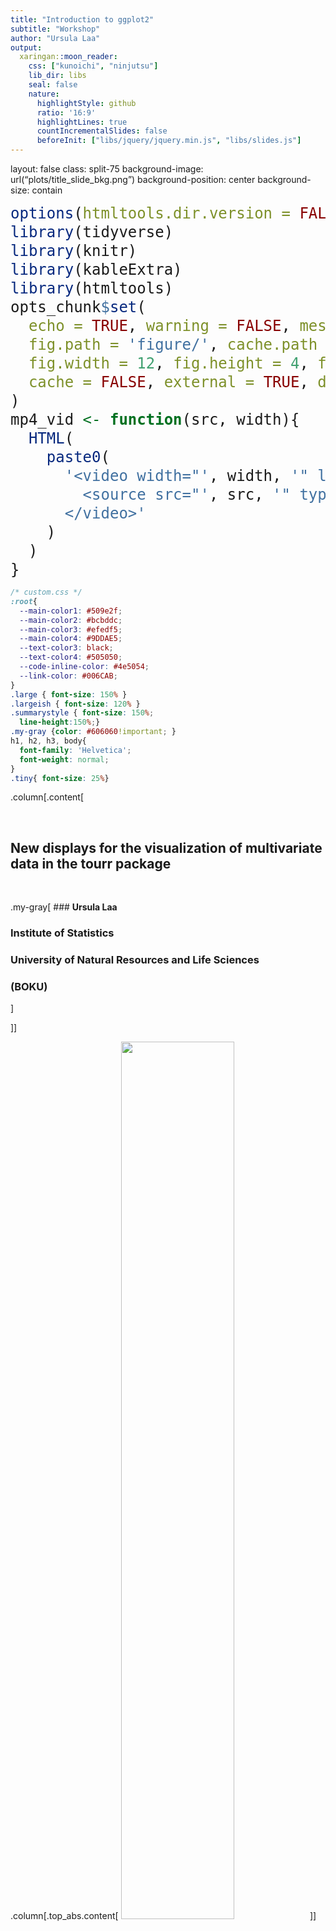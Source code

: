 ```yaml
---
title: "Introduction to ggplot2"
subtitle: "Workshop"
author: "Ursula Laa"
output:
  xaringan::moon_reader:
    css: ["kunoichi", "ninjutsu"]
    lib_dir: libs
    seal: false
    nature:
      highlightStyle: github
      ratio: '16:9'
      highlightLines: true
      countIncrementalSlides: false
      beforeInit: ["libs/jquery/jquery.min.js", "libs/slides.js"]
---
```

layout: false
class: split-75
background-image: url("plots/title_slide_bkg.png")
background-position: center
background-size: contain

<style type="text/css">
.remark-slide-content{
font-size: 30px;

}
code.r{
  font-size: 24px;
}

</style>

```r
options(htmltools.dir.version = FALSE, width = 120)
library(tidyverse)
library(knitr)
library(kableExtra)
library(htmltools)
opts_chunk$set(
  echo = TRUE, warning = FALSE, message = FALSE, comment = "#>",
  fig.path = 'figure/', cache.path = 'cache/', fig.align = 'center',
  fig.width = 12, fig.height = 4, fig.show = 'hold',
  cache = FALSE, external = TRUE, dev = 'png', dev.args = list(bg = "transparent")
)
mp4_vid <- function(src, width){
  HTML(
    paste0(
      '<video width="', width, '" loop autoplay>
        <source src="', src, '" type="video/mp4">
      </video>'
    )
  )
}
```


```css
/* custom.css */
:root{
  --main-color1: #509e2f;
  --main-color2: #bcbddc;
  --main-color3: #efedf5;
  --main-color4: #9DDAE5;
  --text-color3: black;
  --text-color4: #505050;
  --code-inline-color: #4e5054;
  --link-color: #006CAB;
}
.large { font-size: 150% }
.largeish { font-size: 120% }
.summarystyle { font-size: 150%;
  line-height:150%;}
.my-gray {color: #606060!important; }
h1, h2, h3, body{
  font-family: 'Helvetica';
  font-weight: normal;
}
.tiny{ font-size: 25%}
```


.column[.content[

<br>

## **New displays for the visualization of multivariate data in the tourr package**

<br>

.my-gray[
### **Ursula Laa**


### Institute of Statistics
### University of Natural Resources and Life Sciences
### (BOKU)

]

]]

.column[.top_abs.content[
<img src="plots/Boku-wien.png" width="60%">
]]

---
# Grand tour

The **grand tour** displays a sequence of smoothly **interpolated projections**, and can reveal the shape of the distribution, clusters and outliers.


```r
library(tidyverse)
filter <- dplyr::filter

library(tourr)
library(plotly)
library(htmltools)

set.seed(2020)
c4 <- geozoo::cube.iterate(4)
bases <- save_history(c4$points, max = 10)
tour_path <- tourr::interpolate(bases, 0.1)
d <- dim(tour_path)
pts <- NULL
edgs <- NULL
for (i in 1:d[3]) {
  d1 <- c4$points %*% matrix(tour_path[,,i], ncol=2)
  d1 <- apply(d1, 2, function(x) x-mean(x))
  pts <- rbind(pts, cbind(d1, rep(i+10, nrow(d1))))
  for (e in 1:nrow(c4$edges)){
    a <- c4$edges[e,1]
    b <- c4$edges[e,2]
    edgs <- rbind(edgs, c(d1[a,1], d1[a,2], d1[b,1], d1[b,2],i+10))
  }
}

colnames(pts) <- c("x", "y", "i")
colnames(edgs) <- c("x1", "y1", "x2", "y2", "i")

p1 <- ggplot() +
  geom_segment(data = as_tibble(edgs), aes(x=x1, xend=x2, y=y1, yend=y2, frame = i)) +
  geom_point(data = as_tibble(pts), aes(x = x, y = y, frame = i), size=1) +
  ggtitle("p=4") +
  scale_shape_manual(values=c(16, 46)) +
  coord_fixed() +
  theme_void()
pl1 <- ggplotly(p1, width=300, height=300) %>%
  animation_opts(200, redraw = FALSE, easing = "linear", transition=0) %>%
  style(hoverinfo = 'none') %>%
  config(displayModeBar = F)

pdf_data <- read_csv("pca_center.csv")
bases <- save_history(select(pdf_data, -type), max = 5)
tour_path <- tourr::interpolate(bases, 0.1)
d <- dim(tour_path)
pdf_tour <- NULL
for (i in 1:d[3]) {
  d1 <- as.matrix(select(pdf_data, -type)) %*% matrix(tour_path[,,i], ncol=2)
  d1 <- apply(d1, 2, function(x) x-mean(x))
  pdf_tour <- rbind(pdf_tour, cbind(d1, pdf_data$type, rep(i+10, nrow(d1))))
}

colnames(pdf_tour) <- c("x", "y", "type", "i")

p2 <- ggplot() +
  geom_point(data = as_tibble(pdf_tour), aes(x = x, y = y, color= as.factor(type), frame = i), size=1) +
  ggtitle("p=6") +
  coord_fixed() +
  scale_color_brewer(palette = "Dark2") +
  theme_void() +
  theme(legend.position="none")
pl2 <- ggplotly(p2, width=300, height=300) %>%
  animation_opts(200, redraw = FALSE, easing = "linear", transition=0) %>%
  style(hoverinfo = 'none') %>%
  config(displayModeBar = F)

bbh_data <- read_csv("bbh.csv") %>% select(-m2) %>% tourr::rescale()
bases <- save_history(bbh_data, max = 6)
tour_path <- tourr::interpolate(bases, 0.1)
d <- dim(tour_path)
bbh_tour <- NULL
for (i in 1:d[3]) {
  d1 <- bbh_data %*% matrix(tour_path[,,i], ncol=2)
  d1 <- apply(d1, 2, function(x) x-mean(x))
  bbh_tour <- rbind(bbh_tour, cbind(d1, rep(i+10, nrow(d1))))
}

colnames(bbh_tour) <- c("x", "y", "i")

p3 <- ggplot() +
  geom_point(data = as_tibble(bbh_tour), aes(x = x, y = y, frame = i), size=1, alpha=0.2) +
  coord_fixed() +
  ggtitle("p=5") +
  theme_void() +
  theme(legend.position="none")
pl3 <- ggplotly(p3, width=300, height=300) %>%
  animation_opts(200, redraw = FALSE, easing = "linear", transition=0) %>%
  style(hoverinfo = 'none') %>%
  config(displayModeBar = F)



save_html(pl1, file="4cube.html")
save_html(pl2, file="pdfsense.html")
save_html(pl3, file="bbh.html")

```

<iframe src="4cube.html" width="310" height="400" scrolling="no" seamless="seamless" frameBorder="0"> </iframe>
<iframe src="bbh.html" width="310" height="400" scrolling="no" seamless="seamless" frameBorder="0"> </iframe>
<iframe src="pdfsense.html" width="310" height="400" scrolling="no" seamless="seamless" frameBorder="0"> </iframe>

---
# Grand tour and large data

With the tour we can learn about **multivariate** features in the data. Each view is showing a **linear projection** of the data, making interpretation straightforward.

The standard displays are however limited in the case of **large data**:

- Large number of **observations**: overplotting can hide features, especially in the case of concave distributions.
- Large number of **variables**: projected data points tend to fall close to the center (crowding problem)

--

.center[Can we adapt the **display** to work better in those situations?]

---
# New displays

The **slice tour**
highlights only a subset of data points based on a sectioning condition to reveal local information and concave structures. This works well for data with a *large number of observations*.


The **sage tour**
adjusts the resolution based on the distance from the center to address the crowding problem. Even with about ten dimensions this can already be important!


Both approaches have been implemented as new *display* functions in the `tourr` package:

- `display_slice()`
- `display_sage()`

---
# Slice tour

The slice tour uses the **orthogonal distance** of each data point from a centered projection plane to define subsets of the data. Points close to the plane are **highlighted** in each projected view and can be compared to the overall (projected) distribution of points.

.center[<img src="plots/slice.png" width="60%">]

---
# Projection vs Slice

.pull-left[<img src="plots/4D_proj.png" width="49%">]
--

.pull-right[<img src="plots/4D_slice.png" width="49%">]

---
# Slice tour of geometric shapes

We can combine the slice display with a grand tour to gain intuition about a surface.


.center[
<div >
    <div style="width: 33%; float: left">
        <b> 3D sphere </b>
        <a href="">
<img src="plots/sphere-3-anchored.gif" width = "90%"/>
        </a>
    </div>
        <div style="width: 33%; float: left">
       <b>4D torus</b>
        <a href="">
<img src="plots/torus-4-centered.gif" width = "90%" />        </a>
    </div>
    <div style="width: 33%; float: left">
        <b>Roman surface</b>
        <a href="">
<img src="plots/roman-surface.gif" width = "90%"/>        </a>
    </div>
    </div>
]


---
# Sage tour

The sage display transforms the **radius** (i.e. the distance from the center) of all projected data points such that equal volume in the high-dimensional space gets projected onto equal area in the two-dimensional plane.

Without any transformation the radial distribution of the volume and projected volume of a hypersphere are very different.


.center[
  <img src="plots/cdf-1.png" width = "75%" />
]

---
# Sage tour

The sage display transforms the **radius** (i.e. the distance from the center) of all projected data points such that equal volume in the high-dimensional space gets projected onto equal area in the two-dimensional plane.

We correct for this difference via the radial transformation.


.center[
  <img src="plots/circles-1.png" width = "95%" />
]

---
# Pollen data

We can use the sage display to better resolve small features near the center of a distribution.

<img src="plots/pollen_sage.gif" width="300"/> <img src="plots/pollen_sage_R1.gif" width="300"/> <img src="plots/pollen_sage_gam20.gif" width="300"/>

---
class: split-50

.column[.content[
# Hand-drawn sketches


**Data example**: hand-drawn sketches of six different items, using a sample of 1000 observations from each class.


**Data format**: $28\times 28$ pixels, gray scale
$\rightarrow$ $28\times28=784$ variables!

Here we reduce the dimensionality to the **first five principal components** (about $20\%$ of the total variance)

We use the tour to check for separation between the classes in that 5D space and compare the standards scatter plot display, the slice display and the sage display.
]]

```r
# get data, colors
load("sketches_train.rda")

pal <- RColorBrewer::brewer.pal(6, "Dark2")
col <- pal[as.numeric(sketches$word)]
```

```r
# get data, use first 5 PCs
sk_pca <- prcomp(select(sketches, -word, -id))
scale2 <- function(x, na.rm = FALSE) (x - mean(x, na.rm = na.rm)) / sd(x, na.rm)
sk_5 <- sk_pca$x[,1:5] %>%
  as_tibble() %>%
  mutate_all(scale2)

eigs <- sk_pca$sdev^2
propVar <- eigs/sum(eigs)
cumProp <- cumsum(eigs)/sum(eigs)

# grand tour for this dataset
set.seed(1006)
bases <- save_history(sk_5, max = 15)
tour_path <- tourr::interpolate(bases, 0.1)
d <- dim(tour_path)
sk_tour <- NULL
h <- 1

col_crab <- col
col_crab[sketches$word!="crab"] <- "grey"
d_crab <- sk_5[order((sketches$word == "crab")),]
col_crab <- col_crab[order((sketches$word == "crab"))]

col_crab <- col
col_crab[!(sketches$word %in% c("crab", "kangaroo"))] <- "grey"
d_crab <- sk_5[order((sketches$word %in% c("crab", "kangaroo"))),]
col_crab <- col_crab[order((sketches$word %in% c("crab", "kangaroo")))]

col_cactus <- col
col_cactus[sketches$word!="cactus"] <- "grey"
d_cactus <- sk_5[order((sketches$word == "cactus")),]
col_cactus <- col_cactus[order((sketches$word == "cactus"))]

col_ff <- col
col_ff[sketches$word!="flip flops"] <- "grey"
d_ff <- sk_5[order((sketches$word == "flip flops")),]
col_ff <- col_ff[order((sketches$word == "flip flops"))]

col_banana <- col
col_banana[!(sketches$word %in% c("banana", "boomerang"))] <- "grey"
d_banana<- sk_5[order(sketches$word %in% c("banana", "boomerang")),]
col_banana <- col_banana[order(sketches$word %in% c("banana", "boomerang"))]


render(sk_5, planned_tour(bases), display_slice(axes="off", col=col, v_rel=1, half_range = 5), "png", "gif/slices-%03d.png", apf=0.1, frames = d[3], rescale = FALSE)
render(sk_5, planned_tour(bases), display_xy(axes="off", col=col, half_range = 5), "png", "gif/projection-%03d.png", apf=0.1, frames = d[3], rescale = FALSE)
render(d_crab, planned_tour(bases), display_slice(axes="off", col=col_crab, v_rel=1, half_range = 5), "png", "gif/crabs_slice-%03d.png", apf=0.1, frames = d[3], rescale = FALSE)
render(d_cactus, planned_tour(bases), display_slice(axes="off", col=col_cactus, v_rel=1, half_range = 5), "png", "gif/cactus_slice-%03d.png", apf=0.1, frames = d[3], rescale = FALSE)
render(d_banana, planned_tour(bases), display_slice(axes="off", col=col_banana, v_rel=1, half_range = 5), "png", "gif/banana_slice-%03d.png", apf=0.1, frames = d[3], rescale = FALSE)
render(d_ff, planned_tour(bases), display_slice(axes="off", col=col_ff, v_rel=1, half_range = 5), "png", "gif/ff_slice-%03d.png", apf=0.1, frames = d[3], rescale = FALSE)

render(d_crab, planned_tour(bases), display_xy(axes="off", col=col_crab, half_range = 5), "png", "gif/crabs_proj-%03d.png", apf=0.1, frames = d[3], rescale = FALSE)
render(d_cactus, planned_tour(bases), display_xy(axes="off", col=col_cactus, half_range = 5), "png", "gif/cactus_proj-%03d.png", apf=0.1, frames = d[3], rescale = FALSE)
render(d_banana, planned_tour(bases), display_xy(axes="off", col=col_banana, half_range = 5), "png", "gif/banana_proj-%03d.png", apf=0.1, frames = d[3], rescale = FALSE)
render(d_ff, planned_tour(bases), display_xy(axes="off", col=col_ff, half_range = 5), "png", "gif/ff_proj-%03d.png", apf=0.1, frames = d[3], rescale = FALSE)


```

.column[.content.vmiddle[

```r
library(ggpubr)
set.seed(12062020)
sketch1 <- sketches %>% 
	group_by(word) %>%
	sample_n(5) %>%
	ungroup() %>%
  add_column(n = rep(1:5, 6)) %>%
	pivot_longer(cols = contains("V"), names_to = "pixel", values_to = "grey") %>%
	mutate(pixel = as.numeric(sub("V", "", pixel))) %>%
	mutate(x=(pixel-1)%%28+1, y = -(floor((pixel-1)/28)+1))

lvls <- levels(sketches$word)


p11 <- ggplot(filter(sketch1, word==lvls[1], n==1), aes(x=x, y=y, fill=grey)) + geom_tile() + 
  scale_fill_gradient(low="white", high = pal[1])+
  theme_void() +
	theme(aspect.ratio=1, legend.position="none")
p12 <- ggplot(filter(sketch1, word==lvls[1], n==2), aes(x=x, y=y, fill=grey)) + geom_tile() + 
  scale_fill_gradient(low="white", high = pal[1])+
  theme_void() +
	theme(aspect.ratio=1, legend.position="none")
p13 <- ggplot(filter(sketch1, word==lvls[1], n==3), aes(x=x, y=y, fill=grey)) + geom_tile() + 
  scale_fill_gradient(low="white", high = pal[1])+
  theme_void() +
	theme(aspect.ratio=1, legend.position="none")
p14 <- ggplot(filter(sketch1, word==lvls[1], n==4), aes(x=x, y=y, fill=grey)) + geom_tile() + 
  scale_fill_gradient(low="white", high = pal[1])+
  theme_void() +
	theme(aspect.ratio=1, legend.position="none")
p15 <- ggplot(filter(sketch1, word==lvls[1], n==5), aes(x=x, y=y, fill=grey)) + geom_tile() + 
  scale_fill_gradient(low="white", high = pal[1])+
  theme_void() +
	theme(aspect.ratio=1, legend.position="none")

p21 <- ggplot(filter(sketch1, word==lvls[2], n==1), aes(x=x, y=y, fill=grey)) + geom_tile() + 
  scale_fill_gradient(low="white", high = pal[2])+
  theme_void() +
	theme(aspect.ratio=1, legend.position="none")
p22 <- ggplot(filter(sketch1, word==lvls[2], n==2), aes(x=x, y=y, fill=grey)) + geom_tile() + 
  scale_fill_gradient(low="white", high = pal[2])+
  theme_void() +
	theme(aspect.ratio=1, legend.position="none")
p23 <- ggplot(filter(sketch1, word==lvls[2], n==3), aes(x=x, y=y, fill=grey)) + geom_tile() + 
  scale_fill_gradient(low="white", high = pal[2])+
  theme_void() +
	theme(aspect.ratio=1, legend.position="none")
p24 <- ggplot(filter(sketch1, word==lvls[2], n==4), aes(x=x, y=y, fill=grey)) + geom_tile() + 
  scale_fill_gradient(low="white", high = pal[2])+
  theme_void() +
	theme(aspect.ratio=1, legend.position="none")
p25 <- ggplot(filter(sketch1, word==lvls[2], n==5), aes(x=x, y=y, fill=grey)) + geom_tile() + 
  scale_fill_gradient(low="white", high = pal[2])+
  theme_void() +
	theme(aspect.ratio=1, legend.position="none")

p31 <- ggplot(filter(sketch1, word==lvls[3], n==1), aes(x=x, y=y, fill=grey)) + geom_tile() + 
  scale_fill_gradient(low="white", high = pal[3])+
  theme_void() +
	theme(aspect.ratio=1, legend.position="none")
p32 <- ggplot(filter(sketch1, word==lvls[3], n==2), aes(x=x, y=y, fill=grey)) + geom_tile() + 
  scale_fill_gradient(low="white", high = pal[3])+
  theme_void() +
	theme(aspect.ratio=1, legend.position="none")
p33 <- ggplot(filter(sketch1, word==lvls[3], n==3), aes(x=x, y=y, fill=grey)) + geom_tile() + 
  scale_fill_gradient(low="white", high = pal[3])+
  theme_void() +
	theme(aspect.ratio=1, legend.position="none")
p34 <- ggplot(filter(sketch1, word==lvls[3], n==4), aes(x=x, y=y, fill=grey)) + geom_tile() + 
  scale_fill_gradient(low="white", high = pal[3])+
  theme_void() +
	theme(aspect.ratio=1, legend.position="none")
p35 <- ggplot(filter(sketch1, word==lvls[3], n==5), aes(x=x, y=y, fill=grey)) + geom_tile() + 
  scale_fill_gradient(low="white", high = pal[3])+
  theme_void() +
	theme(aspect.ratio=1, legend.position="none")

p41 <- ggplot(filter(sketch1, word==lvls[4], n==1), aes(x=x, y=y, fill=grey)) + geom_tile() + 
  scale_fill_gradient(low="white", high = pal[4])+
  theme_void() +
	theme(aspect.ratio=1, legend.position="none")
p42 <- ggplot(filter(sketch1, word==lvls[4], n==2), aes(x=x, y=y, fill=grey)) + geom_tile() + 
  scale_fill_gradient(low="white", high = pal[4])+
  theme_void() +
	theme(aspect.ratio=1, legend.position="none")
p43 <- ggplot(filter(sketch1, word==lvls[4], n==3), aes(x=x, y=y, fill=grey)) + geom_tile() + 
  scale_fill_gradient(low="white", high = pal[4])+
  theme_void() +
	theme(aspect.ratio=1, legend.position="none")
p44 <- ggplot(filter(sketch1, word==lvls[4], n==4), aes(x=x, y=y, fill=grey)) + geom_tile() + 
  scale_fill_gradient(low="white", high = pal[4])+
  theme_void() +
	theme(aspect.ratio=1, legend.position="none")
p45 <- ggplot(filter(sketch1, word==lvls[4], n==5), aes(x=x, y=y, fill=grey)) + geom_tile() + 
  scale_fill_gradient(low="white", high = pal[4])+
  theme_void() +
	theme(aspect.ratio=1, legend.position="none")

p51 <- ggplot(filter(sketch1, word==lvls[5], n==1), aes(x=x, y=y, fill=grey)) + geom_tile() + 
  scale_fill_gradient(low="white", high = pal[5])+
  theme_void() +
	theme(aspect.ratio=1, legend.position="none")
p52 <- ggplot(filter(sketch1, word==lvls[5], n==2), aes(x=x, y=y, fill=grey)) + geom_tile() + 
  scale_fill_gradient(low="white", high = pal[5])+
  theme_void() +
	theme(aspect.ratio=1, legend.position="none")
p53 <- ggplot(filter(sketch1, word==lvls[5], n==3), aes(x=x, y=y, fill=grey)) + geom_tile() + 
  scale_fill_gradient(low="white", high = pal[5])+
  theme_void() +
	theme(aspect.ratio=1, legend.position="none")
p54 <- ggplot(filter(sketch1, word==lvls[5], n==4), aes(x=x, y=y, fill=grey)) + geom_tile() + 
  scale_fill_gradient(low="white", high = pal[5])+
  theme_void() +
	theme(aspect.ratio=1, legend.position="none")
p55 <- ggplot(filter(sketch1, word==lvls[5], n==5), aes(x=x, y=y, fill=grey)) + geom_tile() + 
  scale_fill_gradient(low="white", high = pal[5])+
  theme_void() +
	theme(aspect.ratio=1, legend.position="none")

p61 <- ggplot(filter(sketch1, word==lvls[6], n==1), aes(x=x, y=y, fill=grey)) + geom_tile() + 
  scale_fill_gradient(low="white", high = pal[6])+
  theme_void() +
	theme(aspect.ratio=1, legend.position="none")
p62 <- ggplot(filter(sketch1, word==lvls[6], n==2), aes(x=x, y=y, fill=grey)) + geom_tile() + 
  scale_fill_gradient(low="white", high = pal[6])+
  theme_void() +
	theme(aspect.ratio=1, legend.position="none")
p63 <- ggplot(filter(sketch1, word==lvls[6], n==3), aes(x=x, y=y, fill=grey)) + geom_tile() + 
  scale_fill_gradient(low="white", high = pal[6])+
  theme_void() +
	theme(aspect.ratio=1, legend.position="none")
p64 <- ggplot(filter(sketch1, word==lvls[6], n==4), aes(x=x, y=y, fill=grey)) + geom_tile() + 
  scale_fill_gradient(low="white", high = pal[6])+
  theme_void() +
	theme(aspect.ratio=1, legend.position="none")
p65 <- ggplot(filter(sketch1, word==lvls[6], n==5), aes(x=x, y=y, fill=grey)) + geom_tile() + 
  scale_fill_gradient(low="white", high = pal[6])+
  theme_void() +
	theme(aspect.ratio=1, legend.position="none")

t1 <- text_grob(lvls[1], face="bold", size=15, color=pal[1])
t2 <- text_grob(lvls[2], face="bold", size=15, color=pal[2])
t3 <- text_grob(lvls[3], face="bold", size=15, color=pal[3])
t4 <- text_grob(lvls[4], face="bold", size=15, color=pal[4])
t5 <- text_grob(lvls[5], face="bold", size=15, color=pal[5])
t6 <- text_grob(lvls[6], face="bold", size=15, color=pal[6])


gridExtra::grid.arrange(t1, t2, t3, t4, t5, t6,
                        p11, p21, p31, p41, p51, p61,
                        p12, p22, p32, p42, p52, p62,
                        p13, p23, p33, p43, p53, p63,
                        p14, p24, p34, p44, p54, p64,
                        p15, p25, p35, p45, p55, p65,
                        ncol=6, heights=c(0.2,rep(1, 5)), 
                        widths = rep(1, 6))

```

.smaller[.center[ from [Google quickdraw](https://quickdraw.withgoogle.com)]]
]]

---

# Hand-drawn sketches

Side-by-side gif of grand tour - slice tour - sage tour
First slide showing everything, second slide highlighting one or two groups

---
# Summary

- New displays make tour more useful for large data
- We can visualize convex shapes (e.g. surfaces of geometric shapes), small features near the center of a distribution (as seen with the Pollen data) and better resolve grouping structures in large datasets (for example the different hand-drawn sketches)
- Both displays are accessible through dedicated `display_` and `animate_` functions in the `tourr` package
- Both displays rely on tuning parameters and would benefit from an interactive interface
- Using the slicing definition we can also define *section pursuit* in analogy to *projection pursuit* and this was implemented as a *guided section tour*

---
# Thanks!

<br>

This is joint work done in collaboration with **Dianne Cook** and **Stuart Lee**.

<br>

My slides are made using `RMarkdown`, `xaringan` and the `ninjutsu` theme.

<br>

The main `R` packages used are `tourr`, `tidyverse`, `plotly`, `geozoo`.